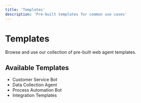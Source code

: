 ```yaml
---
title: 'Templates'
description: 'Pre-built templates for common use cases'
---
```


# Templates

Browse and use our collection of pre-built web agent templates.

## Available Templates
- Customer Service Bot
- Data Collection Agent
- Process Automation Bot
- Integration Templates 